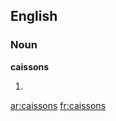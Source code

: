 ==English==

===Noun===
'''caissons'''

# {{plural of|[[caisson]]}}

{{anagrams:en/acinosss}}
[[ar:caissons]]
[[fr:caissons]]